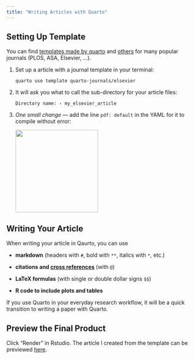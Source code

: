 ```yaml
---
title: "Writing Articles with Quarto"
---
```


## Setting Up Template

You can find [templates made by quarto](https://quarto.org/docs/journals/) and [others](https://quarto.org/docs/extensions/listing-journals.html) for many popular journals (PLOS, ASA, Elsevier, ...).

1.  Set up a article with a journal template in your terminal:

        quarto use template quarto-journals/elsevier

2.  It will ask you what to call the sub-directory for your article files:

        Directory name: › my_elsevier_article

3.  *One small change* --- add the line `pdf: default` in the YAML for it to compile without error:

    ![](images/image-98481140.png){width="216"}

## Writing Your Article

When writing your article in Qaurto, you can use

-   **markdown** (headers with `#`, bold with `**`, italics with `*`, etc.)

-   **citations and [cross references](https://quarto.org/docs/authoring/cross-references.html)** (with `@`)

-   **LaTeX formulas** (with single or double dollar signs `$$`)

-   **R code to include plots and tables**

If you use Quarto in your everyday research workflow, it will be a quick transition to writing a paper with Quarto.

## Preview the Final Product

Click "Render" in Rstudio. The article I created from the template can be previewed [here](https://github.com/jennalandy/remodel-your-qmd/blob/master/my_elsevier_article/my_elsevier_article.pdf).
